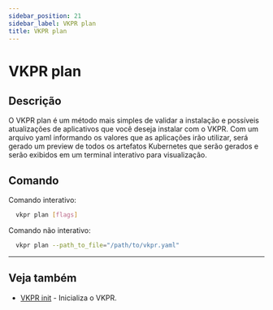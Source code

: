 ```yaml
---
sidebar_position: 21
sidebar_label: VKPR plan
title: VKPR plan
---
```


# VKPR plan

## Descrição

O VKPR plan é um método mais simples de validar a instalação e possíveis atualizações de aplicativos que você deseja instalar com o VKPR. Com um arquivo yaml informando os valores que as aplicações irão utilizar, será gerado um preview de todos os artefatos Kubernetes que serão gerados e serão exibidos em um terminal interativo para visualização.

## Comando

Comando interativo:

```bash
  vkpr plan [flags]
```

Comando não interativo:

```bash
  vkpr plan --path_to_file="/path/to/vkpr.yaml"
```

---

## Veja também

- [VKPR init](/docs/commands/init) - Inicializa o VKPR.

